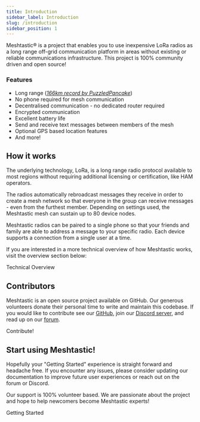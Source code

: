 ```yaml
---
title: Introduction
sidebar_label: Introduction
slug: /introduction
sidebar_position: 1
---
```



Meshtastic® is a project that enables you to use inexpensive LoRa radios as a long range off-grid communication platform in areas without existing or reliable communications infrastructure. This project is 100% community driven and open source!

### Features

- Long range ([_166km record by PuzzledPancake_](/docs/overview/range-tests#current-record))
- No phone required for mesh communication
- Decentralised communication - no dedicated router required
- Encrypted communication
- Excellent battery life
- Send and receive text messages between members of the mesh
- Optional GPS based location features
- And more!

## How it works

The underlying technology, LoRa, is a long range radio protocol available to most regions without requiring additional licensing or certification, like HAM operators.

The radios automatically rebroadcast messages they receive in order to create a mesh network so that everyone in the group can receive messages - even from the furthest member. Depending on settings used, the Meshtastic mesh can sustain up to 80 device nodes.

Meshtastic radios can be paired to a single phone so that your friends and family are able to address a message to your specific radio. Each device supports a connection from a single user at a time.

If you are interested in a more technical overview of how Meshtastic works, visit the overview section below:

<div className="indexCtasBody">
  <Link
    className={'button button--outline  button--lg cta--button'}
    to={'/docs/overview'}
  >
    Technical Overview
  </Link>
</div>

## Contributors

Meshtastic is an open source project available on GitHub. Our generous volunteers donate their personal time to write and maintain this codebase. If you would like to contribute see our [GitHub](https://github.com/meshtastic), join our [Discord server](https://discord.gg/ktMAKGBnBs), and read up on our [forum](https://meshtastic.discourse.group).

<div className="indexCtasBody">
  <Link
    className={'button button--outline  button--lg cta--button'}
    to={'/docs/contributing'}
  >
    Contribute!
  </Link>
</div>

<!--- FIXME add Github organization list/contributor list --->

## Start using Meshtastic!

Hopefully your "Getting Started" experience is straight forward and headache free. If you encounter any issues, please consider updating our documentation to improve future user experiences or reach out on the forum or Discord. 

Our support is 100% volunteer based. We are passionate about the project and hope to help newcomers become Meshtastic experts!

<div className="indexCtasBody">
  <Link
    className={'button button--outline  button--lg cta--button'}
    to={'/docs/getting-started'}
  >
    Getting Started
  </Link>
</div>
